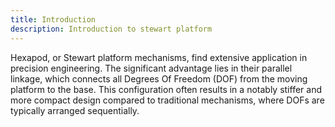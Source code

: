 ```yaml
---
title: Introduction
description: Introduction to stewart platform
---
```


Hexapod, or Stewart platform mechanisms, find extensive application in precision engineering. The significant advantage lies in their parallel linkage, which connects all Degrees Of Freedom (DOF) from the moving platform to the base. This configuration often results in a notably stiffer and more compact design compared to traditional mechanisms, where DOFs are typically arranged sequentially.
